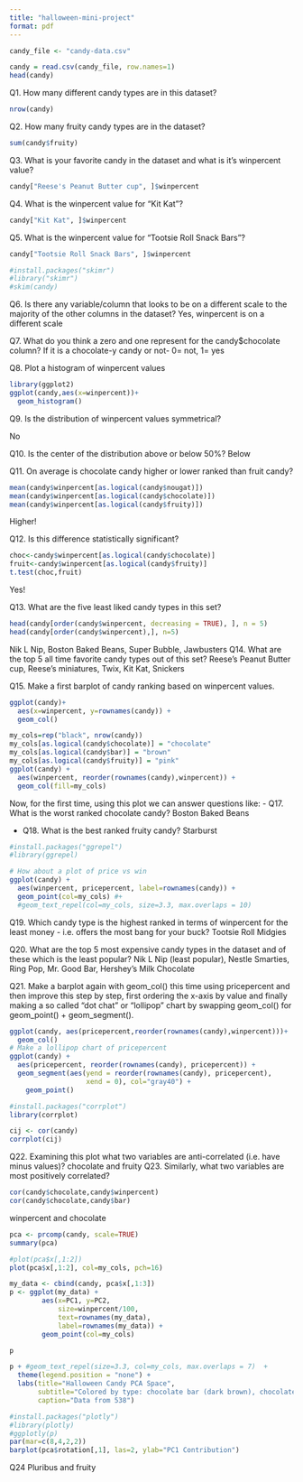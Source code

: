 ```yaml
---
title: "halloween-mini-project"
format: pdf
---
```


```r

candy_file <- "candy-data.csv"

candy = read.csv(candy_file, row.names=1)
head(candy)


```

Q1. How many different candy types are in this dataset?
```r
nrow(candy)

```

Q2. How many fruity candy types are in the dataset?

```r
sum(candy$fruity)

```
Q3. What is your favorite candy in the dataset and what is it’s winpercent value?
```r
candy["Reese's Peanut Butter cup", ]$winpercent


```

Q4. What is the winpercent value for “Kit Kat”?
```r
candy["Kit Kat", ]$winpercent


```

Q5. What is the winpercent value for “Tootsie Roll Snack Bars”?
```r
candy["Tootsie Roll Snack Bars", ]$winpercent


```
```r
#install.packages("skimr")
#library("skimr")
#skim(candy)
```

Q6. Is there any variable/column that looks to be on a different scale to the majority of the other columns in the dataset?
Yes, winpercent is on a different scale

Q7. What do you think a zero and one represent for the candy$chocolate column?
If it is a chocolate-y candy or not- 0= not, 1= yes

Q8. Plot a histogram of winpercent values
```r
library(ggplot2)
ggplot(candy,aes(x=winpercent))+
  geom_histogram()
```
Q9. Is the distribution of winpercent values symmetrical?

No

Q10. Is the center of the distribution above or below 50%?
 Below

Q11. On average is chocolate candy higher or lower ranked than fruit candy?

```r
mean(candy$winpercent[as.logical(candy$nougat)])
mean(candy$winpercent[as.logical(candy$chocolate)])
mean(candy$winpercent[as.logical(candy$fruity)])

```
Higher!

Q12. Is this difference statistically significant?
```r
choc<-candy$winpercent[as.logical(candy$chocolate)]
fruit<-candy$winpercent[as.logical(candy$fruity)]
t.test(choc,fruit)
```
Yes!

Q13. What are the five least liked candy types in this set?
```r
head(candy[order(candy$winpercent, decreasing = TRUE), ], n = 5)
head(candy[order(candy$winpercent),], n=5)

```
Nik L Nip, Boston Baked Beans, Super Bubble, Jawbusters
Q14. What are the top 5 all time favorite candy types out of this set?
Reese's Peanut Butter cup, Reese's miniatures, Twix, Kit Kat, Snickers

Q15. Make a first barplot of candy ranking based on winpercent values.
```r
ggplot(candy)+
  aes(x=winpercent, y=rownames(candy)) +
  geom_col()
```
```r
my_cols=rep("black", nrow(candy))
my_cols[as.logical(candy$chocolate)] = "chocolate"
my_cols[as.logical(candy$bar)] = "brown"
my_cols[as.logical(candy$fruity)] = "pink"
ggplot(candy) + 
  aes(winpercent, reorder(rownames(candy),winpercent)) +
  geom_col(fill=my_cols) 


```
Now, for the first time, using this plot we can answer questions like:
- Q17. What is the worst ranked chocolate candy?
Boston Baked Beans

- Q18. What is the best ranked fruity candy?
Starburst
```r
#install.packages("ggrepel")
#library(ggrepel)

# How about a plot of price vs win
ggplot(candy) +
  aes(winpercent, pricepercent, label=rownames(candy)) +
  geom_point(col=my_cols) #+ 
  #geom_text_repel(col=my_cols, size=3.3, max.overlaps = 10)
```
Q19. Which candy type is the highest ranked in terms of winpercent for the least money - i.e. offers the most bang for your buck?
Tootsie Roll Midgies

Q20. What are the top 5 most expensive candy types in the dataset and of these which is the least popular?
Nik L Nip (least popular), Nestle Smarties, Ring Pop, Mr. Good Bar, Hershey's Milk Chocolate 

Q21. Make a barplot again with geom_col() this time using pricepercent and then improve this step by step, first ordering the x-axis by value and finally making a so called “dot chat” or “lollipop” chart by swapping geom_col() for geom_point() + geom_segment().
```r
ggplot(candy, aes(pricepercent,reorder(rownames(candy),winpercent)))+
  geom_col()
# Make a lollipop chart of pricepercent
ggplot(candy) +
  aes(pricepercent, reorder(rownames(candy), pricepercent)) +
  geom_segment(aes(yend = reorder(rownames(candy), pricepercent), 
                   xend = 0), col="gray40") +
    geom_point()
```

```r
#install.packages("corrplot")
library(corrplot)

cij <- cor(candy)
corrplot(cij)
```
Q22. Examining this plot what two variables are anti-correlated (i.e. have minus values)?
chocolate and fruity
Q23. Similarly, what two variables are most positively correlated?
```r
cor(candy$chocolate,candy$winpercent)
cor(candy$chocolate,candy$bar)
```
winpercent and chocolate

```r
pca <- prcomp(candy, scale=TRUE)
summary(pca)
```

```r

#plot(pca$x[,1:2])
plot(pca$x[,1:2], col=my_cols, pch=16)

```

```r
my_data <- cbind(candy, pca$x[,1:3])
p <- ggplot(my_data) + 
        aes(x=PC1, y=PC2, 
            size=winpercent/100,  
            text=rownames(my_data),
            label=rownames(my_data)) +
        geom_point(col=my_cols)

p

```

```r
p + #geom_text_repel(size=3.3, col=my_cols, max.overlaps = 7)  + 
  theme(legend.position = "none") +
  labs(title="Halloween Candy PCA Space",
       subtitle="Colored by type: chocolate bar (dark brown), chocolate other (light brown), fruity (red), other (black)",
       caption="Data from 538")

```


```r
#install.packages("plotly")
#library(plotly)
#ggplotly(p)
par(mar=c(8,4,2,2))
barplot(pca$rotation[,1], las=2, ylab="PC1 Contribution")
```

Q24
Pluribus and fruity
